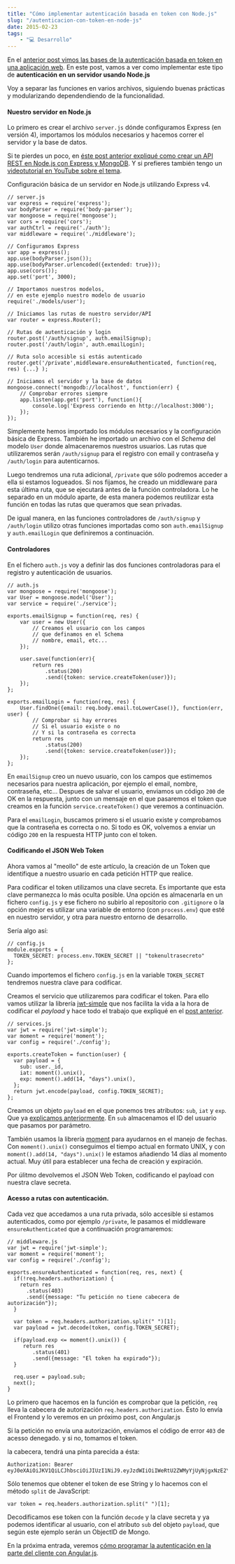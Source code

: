 ```yaml
---
title: "Cómo implementar autenticación basada en token con Node.js"
slug: "/autenticacion-con-token-en-node-js"
date: 2015-02-23
tags:
    - "💻 Desarrollo"
---
```

En el [anterior post vimos las bases de la autenticación basada en token en una aplicación web](/que-es-la-autenticacion-con-token/). En este post, vamos a ver como implementar este tipo de **autenticación en un servidor usando Node.js**

Voy a separar las funciones en varios archivos, siguiendo buenas prácticas y modularizando dependendiendo de la funcionalidad.

#### Nuestro servidor en Node.js

Lo primero es crear el archivo `server.js` dónde configuramos Express (en versión 4), importamos los módulos necesarios y hacemos correr el servidor y la base de datos. 

Si te pierdes un poco, en [éste post anterior expliqué como crear un API REST en Node.js con Express y MongoDB](/como-implementar-una-api-rest-con-mongodb-node-js-usando-express-v4/). Y si prefieres también tengo un [videotutorial en YouTube sobre el tema](https://www.youtube.com/watch?v=SKoK6braZlk&list=PLUdlARNXMVkl9MJl4r90Z1j1nmAfWEPV3).

Configuración básica de un servidor en Node.js utilizando Express v4.

```language-javascript
// server.js
var express = require('express');
var bodyParser = require('body-parser');
var mongoose = require('mongoose');
var cors = require('cors');
var authCtrl = require('./auth');
var middleware = require('./middleware');

// Configuramos Express
var app = express();
app.use(bodyParser.json());
app.use(bodyParser.urlencoded({extended: true}));
app.use(cors());
app.set('port', 3000);

// Importamos nuestros modelos, 
// en este ejemplo nuestro modelo de usuario
require('./models/user');

// Iniciamos las rutas de nuestro servidor/API
var router = express.Router();

// Rutas de autenticación y login
router.post('/auth/signup', auth.emailSignup);
router.post('/auth/login', auth.emailLogin);

// Ruta solo accesible si estás autenticado
router.get('/private',middleware.ensureAuthenticated, function(req, res) {...} );

// Iniciamos el servidor y la base de datos
mongoose.connect('mongodb://localhost', function(err) {
	// Comprobar errores siempre
    app.listen(app.get('port'), function(){
    	console.log('Express corriendo en http://localhost:3000');
    });
});

```

Simplemente hemos importado los módulos necesarios y la configuración básica de Express. También he importado un archivo con el *Schema* del modelo `User` donde almacenaremos nuestros usuarios. Las rutas que utilizaremos serán `/auth/signup` para el registro con email y contraseña y `/auth/login` para autenticarnos.

Luego tendremos una ruta adicional, `/private` que sólo podremos acceder a ella si estamos logueados. Si nos fijamos, he creado un middleware para esta última ruta, que se ejecutará antes de la función controladora. Lo he separado en un módulo aparte, de esta manera podemos reutilizar esta función en todas las rutas que queramos que sean privadas.

De igual manera, en las funciones controladores de `/auth/signup` y `/auth/login` utilizo otras funciones importadas como son `auth.emailSignup` y `auth.emailLogin` que definiremos a continuación.

#### Controladores

En el fichero `auth.js` voy a definir las dos funciones controladoras para el registro y autenticación de usuarios.

```language-javascript
// auth.js
var mongoose = require('mongoose');
var User = mongoose.model('User');
var service = require('./service');

exports.emailSignup = function(req, res) {
	var user = new User({
    	// Creamos el usuario con los campos
        // que definamos en el Schema
        // nombre, email, etc...
    });
    
    user.save(function(err){
    	return res
    		.status(200)
        	.send({token: service.createToken(user)});
    });
};

exports.emailLogin = function(req, res) {
	User.findOne({email: req.body.email.toLowerCase()}, function(err, user) {
    	// Comprobar si hay errores
        // Si el usuario existe o no
        // Y si la contraseña es correcta
        return res
        	.status(200)
            .send({token: service.createToken(user)});
    });
};
```

En `emailSignup` creo un nuevo usuario, con los campos que estimemos necesarios para nuestra aplicación, por ejemplo el email, nombre, contraseña, etc... Despues de salvar el usuario, enviamos un código `200` de OK en la respuesta, junto con un mensaje en el que pasaremos el token que creamos en la función `service.createToken()` que veremos a continuación.

Para el `emailLogin`, buscamos primero si el usuario existe y comprobamos que la contraseña es correcta o no. Si todo es OK, volvemos a enviar un código `200` en la respuesta HTTP junto con el token.

#### Codificando el JSON Web Token

Ahora vamos al "meollo" de este artículo, la creación de un Token que identifique a nuestro usuario en cada petición HTTP que realice.

Para codificar el token utilizamos una clave secreta. Es importante que esta clave permanezca lo más oculta posible. Una opción es almacenarla en un fichero `config.js` y ese fichero no subirlo al repositorio con `.gitignore` o la opción mejor es utilizar una variable de entorno (con `process.env`) que esté en nuestro servidor, y otra para nuestro entorno de desarrollo.

Sería algo así:
```language-javascript
// config.js
module.exports = {
  TOKEN_SECRET: process.env.TOKEN_SECRET || "tokenultrasecreto"
};
```

Cuando importemos el fichero `config.js` en la variable `TOKEN_SECRET` tendremos nuestra clave para codificar.

Creamos el servicio que utilizaremos para codificar el token. Para ello vamos utilizar la librería [jwt-simple](https://www.npmjs.com/package/jwt-simple) que nos facilita la vida a la hora de codificar el *payload* y hace todo el trabajo que expliqué en el [post anterior](/que-es-la-autenticacion-con-token/).

```language-javascript
// services.js
var jwt = require('jwt-simple');
var moment = require('moment');
var config = require('./config');

exports.createToken = function(user) {
  var payload = {
    sub: user._id,
    iat: moment().unix(),
    exp: moment().add(14, "days").unix(),
  };
  return jwt.encode(payload, config.TOKEN_SECRET);
};
```

Creamos un objeto `payload` en el que ponemos tres atributos: `sub`, `iat` y `exp`. Que ya [explicamos anteriormente](/que-es-la-autenticacion-con-token/). En `sub` almacenamos el ID del usuario que pasamos por parámetro. 

También usamos la librería [moment](http://momentjs.com) para ayudarnos en el manejo de fechas. Con `moment().unix()` conseguimos el tiempo actual en formato UNIX, y con `moment().add(14, "days").unix()` le estamos añadiendo 14 días al momento actual. Muy útil para establecer una fecha de creación y expiración.

Por úlitmo devolvemos el JSON Web Token, codificando el payload con nuestra clave secreta.

#### Acesso a rutas con autenticación.

Cada vez que accedamos a una ruta privada, sólo accesible si estamos autenticados, como por ejemplo `/private`, le pasamos el middleware `ensureAuthenticated` que a continuación programaremos:

```language-javascript
// middleware.js
var jwt = require('jwt-simple');
var moment = require('moment');
var config = require('./config');

exports.ensureAuthenticated = function(req, res, next) {
  if(!req.headers.authorization) {
    return res
      .status(403)
      .send({message: "Tu petición no tiene cabecera de autorización"});
  }
  
  var token = req.headers.authorization.split(" ")[1];
  var payload = jwt.decode(token, config.TOKEN_SECRET);
  
  if(payload.exp <= moment().unix()) {
     return res
     	.status(401)
        .send({message: "El token ha expirado"});
  }
  
  req.user = payload.sub;
  next();
}
```

Lo primero que hacemos en la función es comprobar que la petición, `req` lleva la cabecera de autorización `req.headers.authorization`. Ésto lo envía el Frontend y lo veremos en un próximo post, con Angular.js

Si la petición no envía una autorización, envíamos el código de error `403` de acesso denegado. y si no, tomamos el token.

la cabecera, tendrá una pinta parecida a ésta:
```
Authorization: Bearer eyJ0eXAiOiJKV1QiLCJhbsciOiJIUzI1NiJ9.eyJzdWIiOiIWeRtU2ZWMyYjUyNjgxNzE2YmXiNzAxMzIiLCJpYXQiOjE0Mj10MjA0OTEsImV4cCI6MTQy67YzMDA5MX0.IH7ek7Rp_WQJvXeOd8zrBIpeFi4W6kUi_6htmaxv7Ow
```

Sólo tenemos que obtener el token de ese String y lo hacemos con el método `split` de JavaScript:

```
var token = req.headers.authorization.split(" ")[1];
```

Decodificamos ese token con la función `decode` y la clave secreta y ya podemos identificar al usuario, con el atributo `sub` del objeto `payload`, que según este ejemplo serán un ObjectID de Mongo.

En la próxima entrada, veremos [cómo programar la autenticación en la parte del cliente con Angular.js](/autenticacion-con-token-en-angularjs/).
